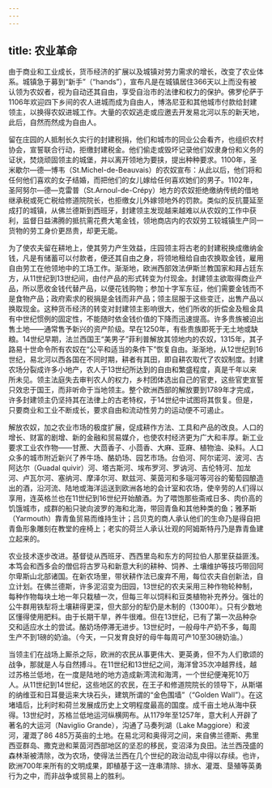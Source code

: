 ```yaml
---
---
---
```

title: 农业革命
---




由于商业和工业成长，货币经济的扩展以及城镇对劳力需求的增长，改变了农业体系。城镇急于募到“新手”（“hands”），宣布凡是在城镇居住366天以上而没有被认领为农奴者，视为自动还其自由，享受自治市的法律和权力的保护。佛罗伦萨于1106年欢迎四下乡间的农人进城而成为自由人，博洛尼亚和其他城市付款给封建领主，以换得农奴进城工作。大量的农奴逃走或应邀去开发易北河以东的新天地，此后，自然而然成为自由人。

留在庄园的人抵制长久实行的封建税捐，他们和城市的同业公会看齐，也组织农村协会，宣誓联合行动，拒缴封建税金。他们偷走或毁坏记录他们奴隶身份和义务的证状，焚烧顽固领主的城堡，并以离开领地为要挟，提出种种要求。1100年，圣米歇尔—德—博韦（St.Michel-de-Beauvais）的农奴宣布：从此以后，他们将和任何他们喜欢的女子结婚，而把他们的女儿嫁给任何喜欢她们的男子。1102年，圣阿努尔—德—克雷普（St.Arnoul-de-Crépy）地方的农奴拒绝缴纳传统的借地继承税或死亡税给修道院院长，也拒缴女儿外嫁领地外的罚款。类似的反抗蔓延至成打的城镇，从佛兰德斯到西班牙，封建领主发现越来越难以从农奴的工作中获利，监督日益沸腾的抵抗需花费大笔金钱，领地商店内的农奴劳工较城镇生产同一货物的劳工身价更昂贵，却更无能。

为了使农夫留在耕地上，使其劳力产生效益，庄园领主将古老的封建税换成缴纳金钱，凡是有储蓄可以付款者，便还其自由之身，将领地租给自由农换取金钱，雇用自由劳工在他领地中的工场工作。渐渐地，欧洲西部效法伊斯兰教国家和拜占廷东方，从11世纪到13世纪间，由付产品的形式转变为付现金。封建领主欲取得商业产品，所以愿收金钱代替产品，以便花钱购物；参加十字军东征，他们需要金钱而不是食物产品；政府索求的税捐是金钱而非产品；领主屈服于这些变迁，出售产品以换取现金。这种货币经济的转变对封建领主影响很大，他们所收的折偿金及租金具有中世纪惯例的固定性，不能随时依金钱价值的下降而迅速提高。许多贵族被迫出售土地——通常售予新兴的资产阶级。早在1250年，有些贵族即死于无土地或缺粮。14世纪早期，法兰西国王“美男子”菲利普解放其领地内的农奴，1315年，其子路易十世命令所有农奴在“公平和适当的条件下”恢复自由。渐渐地，从12世纪到16世纪，易北河以西各国在不同时期，耕者有其田，即自耕农取代了农奴制度。封建农场分裂成许多小地产，农人于13世纪所达到的自由和繁盛程度，真是千年以来所未见。领主法庭失去审判农人的权力，乡村团体选出自己的官吏，这些官吏宣誓只效忠于国王，而非听命于当地领主。整个欧洲西部的解放要到1789年才完成，许多封建领主仍坚持其在法律上的古老特权，于14世纪中试图将其恢复。但是，只要商业和工业不断成长，要求自由和流动性劳力的运动便不可遏止。

解放农奴，加之农业市场的极度扩展，促成耕作方法、工具和产品的改良。人口的增长、财富的剧增、新的金融和贸易媒介，也使农村经济更为广大和丰厚。新工业要求工业农作物——甘蔗、大茴香子、小茴香、大麻、亚麻、植物油、染料。人口众多的城市附近新兴了养牛场、酪奶场、园艺市场。台伯河、阿尔诺河、波河、古阿达尔（Guadal quivir）河、塔古斯河、埃布罗河、罗讷河、吉伦特河、加龙河、卢瓦尔河、塞纳河、摩泽尔河、默兹河、莱茵河和多瑙河等河谷的葡萄园酿造出的酒，沿河流、陆地或海洋运送到欧洲各地的会计室和农场，使辛劳的人们得以享用，连英格兰也在11世纪到16世纪开始酿酒。为了喂饱那些斋戒日多、肉价高的饥饿城市，成群的船只驶向波罗的海和北海，带回青鱼和其他种类的鱼；雅茅斯（Yarmouth）靠青鱼贸易而维持生计；吕贝克的商人承认他们的生命乃是得自把青鱼形象雕刻在教堂的痤椅上；老实的荷兰人承认壮观的阿姆斯特丹乃是靠青鱼建立起来的。

农业技术逐步改进。基督徒从西班牙、西西里岛和东方的阿拉伯人那里获益匪浅。本笃会和西多会的僧侣将古罗马和新意大利的耕种、饲养、土壤维护等技巧带回阿尔卑斯山北部诸国。在新农场里，带状耕作法已废弃不用，每位农夫自创新法，自立计划。在佛兰德斯，许多泥沼变为田园，13世纪的农夫采用三种作物轮种制，每种作物每块土地一年只栽植一次，但每三年以饲料和豆类植物补充养分。强壮的公牛群用铁犁将土壤耕得更深，但大部分的犁仍是木制的（1300年）。只有少数地区懂得使用肥料。由于长期干旱，养牛很难。但在13世纪，已有了第一次品种杂交和适应水土的尝试。酪奶场停滞无进步。13世纪时，一般母牛产奶不多，每周生产不到1磅的奶油。（今天，一只发育良好的母牛每周可产10至30磅奶油。）

当领主们在战场上厮杀之际，欧洲的农民从事更伟大、更英勇，但不为人们歌颂的战争，那就是人与自然搏斗。在11世纪和13世纪之间，海洋曾35次冲越界线，越过苏格兰低地，在一度是陆地的地方造成新湾流和海湾，一个世纪便淹死10万人。从11世纪到14世纪，这些地区的农民，在王子和修道院院长的领导下，从斯堪的纳维亚和日耳曼运来大块石头，建筑所谓的“金色围墙”（“Golden Wall”）。在这堵墙后，比利时和荷兰发展成历史上文明程度最高的国度。成千亩土地从海中获得。13世纪时，苏格兰低地运河纵横网布。从1179年至1257年，意大利人开辟了著名的大运河（Naviglio Grande），沟通了马奏列湖（Lake Maggiore）和波河，灌溉了86 485万英亩的土地。在易北河和奥得河之间，来自佛兰德斯、弗里西亚群岛、撒克逊和莱茵河西部地区的坚忍的移民，变沼泽为良田。法兰西茂盛的森林渐被清除，改为农场，使得法兰西在几个世纪的政治动乱中得以存续。也许，欧洲700年来所有的文明成果，即植基于这一连串清除、排水、灌溉、垦殖等英勇行为之中，而非战争或贸易上的胜利。